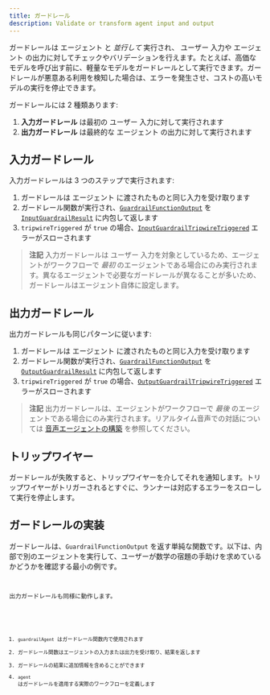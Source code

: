 ```yaml
---
title: ガードレール
description: Validate or transform agent input and output
---
```



ガードレールは エージェント と _並行して_ 実行され、 ユーザー 入力や エージェント の出力に対してチェックやバリデーションを行えます。たとえば、高価なモデルを呼び出す前に、軽量なモデルをガードレールとして実行できます。ガードレールが悪意ある利用を検知した場合は、エラーを発生させ、コストの高いモデルの実行を停止できます。

ガードレールには 2 種類あります:

1. **入力ガードレール** は最初の ユーザー 入力に対して実行されます
2. **出力ガードレール** は最終的な エージェント の出力に対して実行されます

## 入力ガードレール

入力ガードレールは 3 つのステップで実行されます:

1. ガードレールは エージェント に渡されたものと同じ入力を受け取ります
2. ガードレール関数が実行され、[`GuardrailFunctionOutput`](/openai-agents-js/openai/agents/interfaces/guardrailfunctionoutput) を [`InputGuardrailResult`](/openai-agents-js/openai/agents/interfaces/inputguardrailresult) に内包して返します
3. `tripwireTriggered` が `true` の場合、[`InputGuardrailTripwireTriggered`](/openai-agents-js/openai/agents/classes/inputguardrailtripwiretriggered) エラーがスローされます

> **注記**
> 入力ガードレールは ユーザー 入力を対象としているため、エージェントがワークフローで _最初_ のエージェントである場合にのみ実行されます。異なるエージェントで必要なガードレールが異なることが多いため、ガードレールはエージェント自体に設定します。

## 出力ガードレール

出力ガードレールも同じパターンに従います:

1. ガードレールは エージェント に渡されたものと同じ入力を受け取ります
2. ガードレール関数が実行され、[`GuardrailFunctionOutput`](/openai-agents-js/openai/agents/interfaces/guardrailfunctionoutput) を [`OutputGuardrailResult`](/openai-agents-js/openai/agents/interfaces/outputguardrailresult) に内包して返します
3. `tripwireTriggered` が `true` の場合、[`OutputGuardrailTripwireTriggered`](/openai-agents-js/openai/agents/classes/outputguardrailtripwiretriggered) エラーがスローされます

> **注記**
> 出力ガードレールは、エージェントがワークフローで _最後_ のエージェントである場合にのみ実行されます。リアルタイム音声での対話については [音声エージェントの構築](/openai-agents-js/ja/guides/voice-agents/build#guardrails) を参照してください。

## トリップワイヤー

ガードレールが失敗すると、トリップワイヤーを介してそれを通知します。トリップワイヤーがトリガーされるとすぐに、ランナーは対応するエラーをスローして実行を停止します。

## ガードレールの実装

ガードレールは、`GuardrailFunctionOutput` を返す単純な関数です。以下は、内部で別のエージェントを実行して、ユーザーが数学の宿題の手助けを求めているかどうかを確認する最小の例です。

<Code
  lang="typescript"
  code={inputGuardrailExample}
  title="入力ガードレールの例"
/>

出力ガードレールも同様に動作します。

<Code
  lang="typescript"
  code={outputGuardrailExample}
  title="出力ガードレールの例"
/>

1. `guardrailAgent` はガードレール関数内で使用されます
2. ガードレール関数はエージェントの入力または出力を受け取り、結果を返します
3. ガードレールの結果に追加情報を含めることができます
4. `agent` はガードレールを適用する実際のワークフローを定義します
